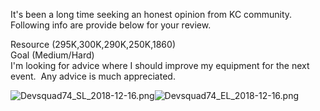 It's been a long time seeking an honest opinion from KC community.  Following info are provide below for your review.

Resource (295K,300K,290K,250K,1860)<br />Goal (Medium/Hard)<br />I'm looking for advice where I should improve my equipment for the next event.  Any advice is much appreciated.

[[File:Devsquad74_SL_2018-12-16.png|thumb|left]][[File:Devsquad74_EL_2018-12-16.png|thumb]]  <ac_metadata title="[Medium/Hard] Am I prepared Winter 2018 (2.0)?"> </ac_metadata>